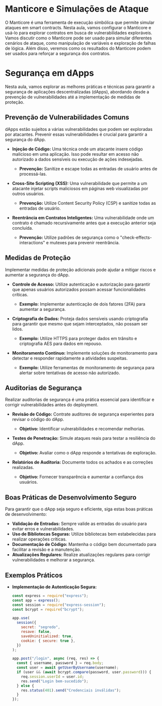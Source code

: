 # Manticore e Simulações de Ataque

O Manticore é uma ferramenta de execução simbólica que permite simular ataques em smart contracts. Nesta aula, vamos configurar o Manticore e usá-lo para explorar contratos em busca de vulnerabilidades exploráveis. Vamos discutir como o Manticore pode ser usado para simular diferentes cenários de ataque, como manipulação de variáveis e exploração de falhas de lógica. Além disso, veremos como os resultados do Manticore podem ser usados para reforçar a segurança dos contratos.

# Segurança em dApps

Nesta aula, vamos explorar as melhores práticas e técnicas para garantir a segurança de aplicações descentralizadas (dApps), abordando desde a prevenção de vulnerabilidades até a implementação de medidas de proteção.

## Prevenção de Vulnerabilidades Comuns

dApps estão sujeitos a várias vulnerabilidades que podem ser exploradas por atacantes. Prevenir essas vulnerabilidades é crucial para garantir a segurança do dApp.

- **Injeção de Código:** Uma técnica onde um atacante insere código malicioso em uma aplicação. Isso pode resultar em acesso não autorizado a dados sensíveis ou execução de ações indesejadas.

  - **Prevenção:** Sanitize e escape todas as entradas de usuário antes de processá-las.

- **Cross-Site Scripting (XSS):** Uma vulnerabilidade que permite a um atacante injetar scripts maliciosos em páginas web visualizadas por outros usuários.

  - **Prevenção:** Utilize Content Security Policy (CSP) e sanitize todas as entradas de usuário.

- **Reentrância em Contratos Inteligentes:** Uma vulnerabilidade onde um contrato é chamado recursivamente antes que a execução anterior seja concluída.
  - **Prevenção:** Utilize padrões de segurança como o "check-effects-interactions" e mutexes para prevenir reentrância.

## Medidas de Proteção

Implementar medidas de proteção adicionais pode ajudar a mitigar riscos e aumentar a segurança do dApp.

- **Controle de Acesso:** Utilize autenticação e autorização para garantir que apenas usuários autorizados possam acessar funcionalidades críticas.

  - **Exemplo:** Implementar autenticação de dois fatores (2FA) para aumentar a segurança.

- **Criptografia de Dados:** Proteja dados sensíveis usando criptografia para garantir que mesmo que sejam interceptados, não possam ser lidos.

  - **Exemplo:** Utilize HTTPS para proteger dados em trânsito e criptografia AES para dados em repouso.

- **Monitoramento Contínuo:** Implemente soluções de monitoramento para detectar e responder rapidamente a atividades suspeitas.
  - **Exemplo:** Utilize ferramentas de monitoramento de segurança para alertar sobre tentativas de acesso não autorizado.

## Auditorias de Segurança

Realizar auditorias de segurança é uma prática essencial para identificar e corrigir vulnerabilidades antes do deployment.

- **Revisão de Código:** Contrate auditores de segurança experientes para revisar o código do dApp.

  - **Objetivo:** Identificar vulnerabilidades e recomendar melhorias.

- **Testes de Penetração:** Simule ataques reais para testar a resiliência do dApp.

  - **Objetivo:** Avaliar como o dApp responde a tentativas de exploração.

- **Relatórios de Auditoria:** Documente todos os achados e as correções realizadas.
  - **Objetivo:** Fornecer transparência e aumentar a confiança dos usuários.

## Boas Práticas de Desenvolvimento Seguro

Para garantir que o dApp seja seguro e eficiente, siga estas boas práticas de desenvolvimento:

- **Validação de Entradas:** Sempre valide as entradas do usuário para evitar erros e vulnerabilidades.
- **Uso de Bibliotecas Seguras:** Utilize bibliotecas bem estabelecidas para realizar operações críticas.
- **Documentação de Código:** Mantenha o código bem documentado para facilitar a revisão e a manutenção.
- **Atualizações Regulares:** Realize atualizações regulares para corrigir vulnerabilidades e melhorar a segurança.

## Exemplos Práticos

- **Implementação de Autenticação Segura:**

  ```javascript
  const express = require("express");
  const app = express();
  const session = require("express-session");
  const bcrypt = require("bcrypt");

  app.use(
    session({
      secret: "segredo",
      resave: false,
      saveUninitialized: true,
      cookie: { secure: true },
    })
  );

  app.post("/login", async (req, res) => {
    const { username, password } = req.body;
    const user = await getUserByUsername(username);
    if (user && (await bcrypt.compare(password, user.password))) {
      req.session.userId = user.id;
      res.send("Login bem-sucedido");
    } else {
      res.status(401).send("Credenciais inválidas");
    }
  });
  ```
